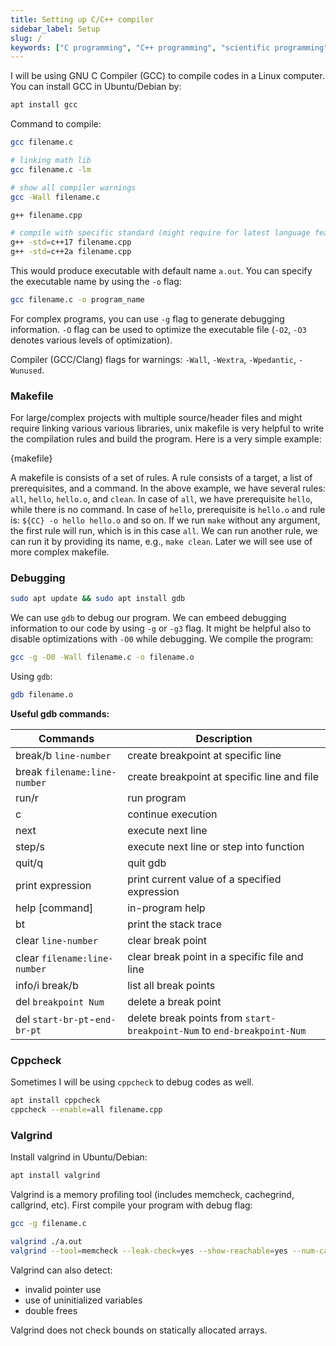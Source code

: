 ```yaml
---
title: Setting up C/C++ compiler
sidebar_label: Setup
slug: /
keywords: ["C programming", "C++ programming", "scientific programming", "numerical programming", "numerical integration"]
---
```

I will be using GNU C Compiler (GCC) to compile codes in a Linux computer. You
can install GCC in Ubuntu/Debian by:

```bash
apt install gcc
```

Command to compile:
```bash
gcc filename.c

# linking math lib
gcc filename.c -lm

# show all compiler warnings
gcc -Wall filename.c

g++ filename.cpp

# compile with specific standard (might require for latest language features)
g++ -std=c++17 filename.cpp
g++ -std=c++2a filename.cpp
```

This would produce executable with default name `a.out`. You can specify the
executable name by using the `-o` flag:
```bash
gcc filename.c -o program_name
```

For complex programs, you can use `-g` flag to generate debugging information.
`-O` flag can be used to optimize the executable file (`-O2`, `-O3` denotes
various levels of optimization).

Compiler (GCC/Clang) flags for warnings: `-Wall`, `-Wextra`, `-Wpedantic`,
`-Wunused`.

### Makefile

For large/complex projects with multiple source/header files and might require
linking various various libraries, unix makefile is very helpful to write the
compilation rules and build the program. Here is a very simple example:


<CodeBlock language="makefile" title="src/cpp/basics/Makefile" showLineNumbers>{makefile}</CodeBlock>

A makefile is consists of a set of rules. A rule consists of a target, a list of
prerequisites, and a command. In the above example, we have several rules:
`all`, `hello`, `hello.o`, and `clean`. In case of `all`, we have prerequisite
`hello`, while there is no command. In case of `hello`, prerequisite is `hello.o`
and rule is: `${CC} -o hello hello.o` and so on. If we run `make` without any
argument, the first rule will run, which is in this case `all`. We can run
another rule, we can run it by providing its name, e.g., `make clean`. Later we
will see use of more complex makefile.

### Debugging

```bash
sudo apt update && sudo apt install gdb
```

We can use `gdb` to debug our program. We can embeed debugging information to
our code by using `-g` or `-g3` flag. It might be helpful also to disable
optimizations with `-O0` while debugging. We compile the program:

```bash
gcc -g -O0 -Wall filename.c -o filename.o
```

Using `gdb`:
```bash
gdb filename.o
```

**Useful gdb commands:**

Commands                     | Description
---------------------------- | -----------
break/b `line-number`        | create breakpoint at specific line
break `filename:line-number` | create breakpoint at specific line and file
run/r                        | run program
c                            | continue execution
next                         | execute next line
step/s                       | execute next line or step into function
quit/q                       | quit gdb
print expression             | print current value of a specified expression
help [command]               | in-program help
bt                           | print the stack trace
clear `line-number`          | clear break point
clear `filename:line-number` | clear break point in a specific file and line
info/i break/b               | list all break points
del `breakpoint Num`         | delete a break point
del `start-br-pt`-`end-br-pt`| delete break points from `start-breakpoint-Num` to `end-breakpoint-Num`

### Cppcheck

Sometimes I will be using `cppcheck` to debug codes as well.

```bash
apt install cppcheck
cppcheck --enable=all filename.cpp
```

### Valgrind

Install valgrind in Ubuntu/Debian:
```bash
apt install valgrind
```

Valgrind is a memory profiling tool (includes memcheck, cachegrind, callgrind,
etc). First compile your program with debug flag:
```bash
gcc -g filename.c
```

```bash
valgrind ./a.out
valgrind --tool=memcheck --leak-check=yes --show-reachable=yes --num-callers=20 --track-fds=yes ./a.out
```

Valgrind can also detect:
- invalid pointer use
- use of uninitialized variables
- double frees

Valgrind does not check bounds on statically allocated arrays.
